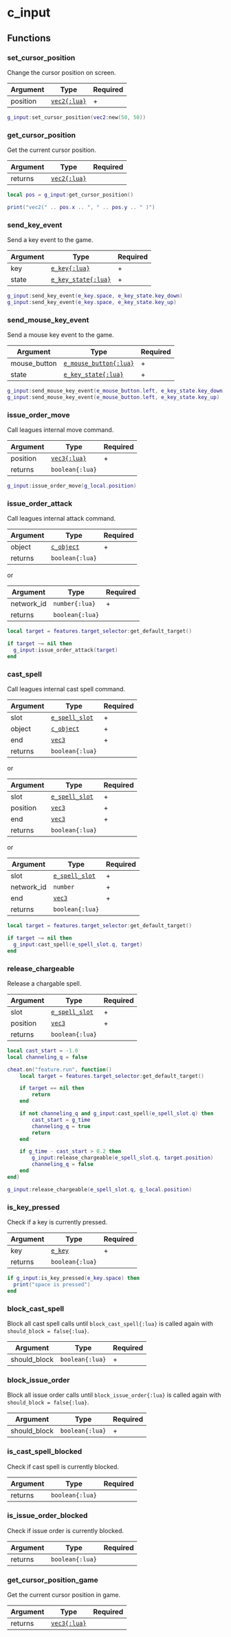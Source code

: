 # c_input

## Functions

### set_cursor_position

Change the cursor position on screen.

| Argument | Type                               | Required |
| -------- | ---------------------------------- | -------- |
| position | [`vec2{:lua}`](/structs/math/vec2) | +        |

```lua
g_input:set_cursor_position(vec2:new(50, 50))
```

### get_cursor_position

Get the current cursor position.

| Argument | Type                               | Required |
| -------- | ---------------------------------- | -------- |
| returns  | [`vec2{:lua}`](/structs/math/vec2) |          |

```lua
local pos = g_input:get_cursor_position()

print("vec2(" .. pos.x .. ", " .. pos.y .. " )")
```

### send_key_event

Send a key event to the game.

| Argument | Type                                      | Required |
| -------- | ----------------------------------------- | -------- |
| key      | [`e_key{:lua}`](/enums/e_key)             | +        |
| state    | [`e_key_state{:lua}`](/enums/e_key_state) | +        |

```lua
g_input:send_key_event(e_key.space, e_key_state.key_down)
g_input:send_key_event(e_key.space, e_key_state.key_up)
```

### send_mouse_key_event

Send a mouse key event to the game.

| Argument     | Type                                            | Required |
| ------------ | ----------------------------------------------- | -------- |
| mouse_button | [`e_mouse_button{:lua}`](/enums/e_mouse_button) | +        |
| state        | [`e_key_state{:lua}`](/enums/e_key_state)       | +        |

```lua
g_input:send_mouse_key_event(e_mouse_button.left, e_key_state.key_down)
g_input:send_mouse_key_event(e_mouse_button.left, e_key_state.key_up)
```

### issue_order_move

Call leagues internal move command.

| Argument | Type                               | Required |
| -------- | ---------------------------------- | -------- |
| position | [`vec3{:lua}`](/structs/math/vec3) | +        |
| returns  | `boolean{:lua}`                    |          |

```lua
g_input:issue_order_move(g_local.position)
```

### issue_order_attack

Call leagues internal attack command.

| Argument | Type                            | Required |
| -------- | ------------------------------- | -------- |
| object   | [`c_object`](/classes/c_object) | +        |
| returns  | `boolean{:lua}`                 |          |

or

| Argument   | Type            | Required |
| ---------- | --------------- | -------- |
| network_id | `number{:lua}`  | +        |
| returns    | `boolean{:lua}` |          |

```lua /issue_order_attack/
local target = features.target_selector:get_default_target()

if target ~= nil then
  g_input:issue_order_attack(target)
end
```

### cast_spell

Call leagues internal cast spell command.

| Argument | Type                                  | Required |
| -------- | ------------------------------------- | -------- |
| slot     | [`e_spell_slot`](/enums/e_spell_slot) | +        |
| object   | [`c_object`](/classes/c_object)       | +        |
| end      | [`vec3`](/structs/math/vec3)          | +        |
| returns  | `boolean{:lua}`                       |          |

or

| Argument | Type                                  | Required |
| -------- | ------------------------------------- | -------- |
| slot     | [`e_spell_slot`](/enums/e_spell_slot) | +        |
| position | [`vec3`](/structs/math/vec3)          | +        |
| end      | [`vec3`](/structs/math/vec3)          | +        |
| returns  | `boolean{:lua}`                       |          |

or

| Argument   | Type                                  | Required |
| ---------- | ------------------------------------- | -------- |
| slot       | [`e_spell_slot`](/enums/e_spell_slot) | +        |
| network_id | `number`                              | +        |
| end        | [`vec3`](/structs/math/vec3)          | +        |
| returns    | `boolean{:lua}`                       |          |

```lua /cast_spell/
local target = features.target_selector:get_default_target()

if target ~= nil then
  g_input:cast_spell(e_spell_slot.q, target)
end
```

### release_chargeable

Release a chargable spell.

| Argument | Type                                  | Required |
| -------- | ------------------------------------- | -------- |
| slot     | [`e_spell_slot`](/enums/e_spell_slot) | +        |
| position | [`vec3`](/structs/math/vec3)          | +        |
| returns  | `boolean{:lua}`                       |          |

```lua /release_chargeable/
local cast_start = -1.0
local channeling_q = false

cheat.on("feature.run", function()
    local target = features.target_selector:get_default_target()

    if target == nil then
        return
    end

    if not channeling_q and g_input:cast_spell(e_spell_slot.q) then
        cast_start = g_time
        channeling_q = true
        return
    end

    if g_time - cast_start > 0.2 then
        g_input:release_chargeable(e_spell_slot.q, target.position)
        channeling_q = false
    end
end)

g_input:release_chargeable(e_spell_slot.q, g_local.position)
```

### is_key_pressed

Check if a key is currently pressed.

| Argument | Type                    | Required |
| -------- | ----------------------- | -------- |
| key      | [`e_key`](/enums/e_key) | +        |
| returns  | `boolean{:lua}`         |          |

```lua
if g_input:is_key_pressed(e_key.space) then
  print("space is pressed")
end
```

### block_cast_spell

Block all cast spell calls until `block_cast_spell{:lua}` is called again with `should_block = false{:lua}`.

| Argument     | Type            | Required |
| ------------ | --------------- | -------- |
| should_block | `boolean{:lua}` | +        |

### block_issue_order

Block all issue order calls until `block_issue_order{:lua}` is called again with `should_block = false{:lua}`.

| Argument     | Type            | Required |
| ------------ | --------------- | -------- |
| should_block | `boolean{:lua}` | +        |

### is_cast_spell_blocked

Check if cast spell is currently blocked.

| Argument | Type            | Required |
| -------- | --------------- | -------- |
| returns  | `boolean{:lua}` |          |

### is_issue_order_blocked

Check if issue order is currently blocked.

| Argument | Type            | Required |
| -------- | --------------- | -------- |
| returns  | `boolean{:lua}` |          |

### get_cursor_position_game

Get the current cursor position in game.

| Argument | Type                               | Required |
| -------- | ---------------------------------- | -------- |
| returns  | [`vec3{:lua}`](/structs/math/vec3) |          |
